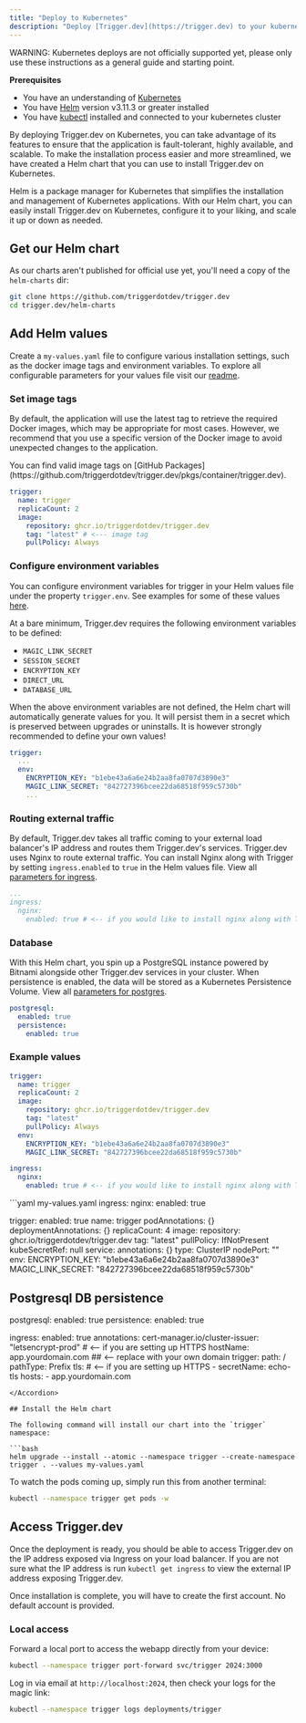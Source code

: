 ```yaml
---
title: "Deploy to Kubernetes"
description: "Deploy [Trigger.dev](https://trigger.dev) to your kubernetes cluster using our helm chart"
---
```


<Warning>WARNING: Kubernetes deploys are not officially supported yet, please only use these instructions as a general guide and starting point.</Warning>

**Prerequisites**
- You have an understanding of [Kubernetes](https://kubernetes.io/)
- You have [Helm](https://helm.sh/) version v3.11.3 or greater installed
- You have [kubectl](https://kubernetes.io/docs/reference/kubectl/kubectl/) installed and connected to your kubernetes cluster

By deploying Trigger.dev on Kubernetes, you can take advantage of its features to ensure that the application is fault-tolerant, highly available, and scalable.
To make the installation process easier and more streamlined, we have created a Helm chart that you can use to install Trigger.dev on Kubernetes. 

Helm is a package manager for Kubernetes that simplifies the installation and management of Kubernetes applications. 
With our Helm chart, you can easily install Trigger.dev on Kubernetes, configure it to your liking, and scale it up or down as needed. 

## Get our Helm chart

As our charts aren't published for official use yet, you'll need a copy of the `helm-charts` dir:

```bash
git clone https://github.com/triggerdotdev/trigger.dev
cd trigger.dev/helm-charts
```

## Add Helm values

Create a `my-values.yaml` file to configure various installation settings, such as the docker image tags and environment variables. To explore all configurable parameters for your values file visit our [readme](https://github.com/triggerdotdev/trigger.dev/tree/main/helm-charts#parameters).

### Set image tags

By default, the application will use the latest tag to retrieve the required Docker images, which may be appropriate for most cases. 
However, we recommend that you use a specific version of the Docker image to avoid unexpected changes to the application.

<Tip>
  You can find valid image tags on [GitHub Packages](https://github.com/triggerdotdev/trigger.dev/pkgs/container/trigger.dev).
</Tip>

```yaml my-values.yaml 
trigger:
  name: trigger
  replicaCount: 2
  image:
    repository: ghcr.io/triggerdotdev/trigger.dev
    tag: "latest" # <--- image tag 
    pullPolicy: Always
```

### Configure environment variables

You can configure environment variables for trigger in your Helm values file under the property `trigger.env`. See examples for some of these values [here](https://github.com/triggerdotdev/trigger.dev/blob/main/.env.example).

At a bare minimum, Trigger.dev requires the following environment variables to be defined:
- `MAGIC_LINK_SECRET`
- `SESSION_SECRET`
- `ENCRYPTION_KEY`
- `DIRECT_URL`
- `DATABASE_URL`

When the above environment variables are not defined, the Helm chart will automatically generate values for you. It will persist them in a secret which is preserved between upgrades or uninstalls. It is however strongly recommended to define your own values!

```yaml my-values.yaml
trigger:
  ...
  env:
    ENCRYPTION_KEY: "b1ebe43a6a6e24b2aa8fa0707d3890e3"
    MAGIC_LINK_SECRET: "842727396bcee22da68518f959c5730b"
    ...
```

### Routing external traffic
By default, Trigger.dev takes all traffic coming to your external load balancer's IP address and routes them Trigger.dev's services. 
Trigger.dev uses Nginx to route external traffic. You can install Nginx along with Trigger by setting `ingress.enabled` to `true` in the Helm values file. View all [parameters for ingress](https://github.com/triggerdotdev/trigger.dev/tree/main/helm-charts#ingress-parameters).

```yaml my-values.yaml
...
ingress:
  nginx:
    enabled: true # <-- if you would like to install nginx along with Trigger.dev
```

### Database 
With this Helm chart, you spin up a PostgreSQL instance powered by Bitnami alongside other Trigger.dev services in your cluster. 
When persistence is enabled, the data will be stored as a Kubernetes Persistence Volume. View all [parameters for postgres](https://github.com/triggerdotdev/trigger.dev/tree/main/helm-charts#postgres-parameters).

```yaml my-values.yaml
postgresql:
  enabled: true
  persistence:
    enabled: true
```

### Example values

```yaml my-values.yaml
trigger:
  name: trigger
  replicaCount: 2
  image:
    repository: ghcr.io/triggerdotdev/trigger.dev
    tag: "latest" 
    pullPolicy: Always
  env:
    ENCRYPTION_KEY: "b1ebe43a6a6e24b2aa8fa0707d3890e3"
    MAGIC_LINK_SECRET: "842727396bcee22da68518f959c5730b"

ingress:
  nginx:
    enabled: true # <-- if you would like to install nginx along with Trigger.dev
```

<Accordion title="Full helm values example">
  ```yaml my-values.yaml
  ingress:
    nginx:
      enabled: true

  trigger:
    enabled: true
    name: trigger
    podAnnotations: {}
    deploymentAnnotations: {}
    replicaCount: 4
    image:
      repository: ghcr.io/triggerdotdev/trigger.dev
      tag: "latest" 
      pullPolicy: IfNotPresent
    kubeSecretRef: null
    service:
      annotations: {}
      type: ClusterIP
      nodePort: ""
    env:
      ENCRYPTION_KEY: "b1ebe43a6a6e24b2aa8fa0707d3890e3"
      MAGIC_LINK_SECRET: "842727396bcee22da68518f959c5730b"

  ## Postgresql DB persistence 
  postgresql:
    enabled: true
    persistence:
      enabled: true

  ingress:
    enabled: true
    annotations:
      cert-manager.io/cluster-issuer: "letsencrypt-prod" # <-- if you are setting up HTTPS
    hostName: app.yourdomain.com ## <-- replace with your own domain
    trigger:
      path: /
      pathType: Prefix
    tls: # <-- if you are setting up HTTPS
      - secretName: echo-tls
        hosts:
          - app.yourdomain.com
  ```
</Accordion>

## Install the Helm chart

The following command will install our chart into the `trigger` namespace:

```bash
helm upgrade --install --atomic --namespace trigger --create-namespace trigger . --values my-values.yaml
```

To watch the pods coming up, simply run this from another terminal:

```bash
kubectl --namespace trigger get pods -w
```

## Access Trigger.dev

Once the deployment is ready, you should be able to access Trigger.dev on the IP address exposed via Ingress on your load balancer. If you are not sure what the IP address is run `kubectl get ingress` to view the external IP address exposing Trigger.dev.

<Info>
Once installation is complete, you will have to create the first account. No default account is provided.
</Info>

### Local access

Forward a local port to access the webapp directly from your device:

```bash
kubectl --namespace trigger port-forward svc/trigger 2024:3000
```

Log in via email at `http://localhost:2024`, then check your logs for the magic link:

```bash
kubectl --namespace trigger logs deployments/trigger
```
